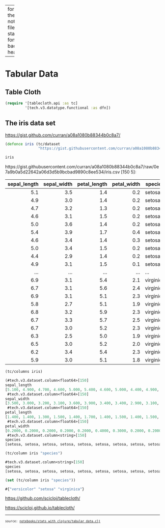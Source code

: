 
---
format:
  html:
    toc: true
    toc-depth: 4
    theme: [cosmo, notebooks/custom.scss]
    output-file: stats_with_clojure.tabular_data.html
fontsize: 0.9em
code-block-background: true
include-in-header: {text: '<link rel = "icon" href = "data:," />'}

---
<style></style><style>.printedClojure .sourceCode {
  background-color: transparent;
  border-style: none;
}
</style><style>.clay-limit-image-width .clay-image {max-width: 100%}
</style>
<script src="stats_with_clojure.tabular_data_files/md-default0.js" type="text/javascript"></script><script src="stats_with_clojure.tabular_data_files/md-default1.js" type="text/javascript"></script>

# Tabular Data


## Table Cloth


::: {.sourceClojure}
```clojure
(require '[tablecloth.api :as tc]
         '[tech.v3.datatype.functional :as dfn])
```
:::



## The iris data set

<https://gist.github.com/curran/a08a1080b88344b0c8a7/>


::: {.sourceClojure}
```clojure
(defonce iris (tc/dataset
               "https://gist.githubusercontent.com/curran/a08a1080b88344b0c8a7/raw/0e7a9b0a5d22642a06d3d5b9bcbad9890c8ee534/iris.csv"))
```
:::



::: {.sourceClojure}
```clojure
iris
```
:::


::: {.clay-dataset}
https://gist.githubusercontent.com/curran/a08a1080b88344b0c8a7/raw/0e7a9b0a5d22642a06d3d5b9bcbad9890c8ee534/iris.csv [150 5]:

| sepal_length | sepal_width | petal_length | petal_width |   species |
|-------------:|------------:|-------------:|------------:|-----------|
|          5.1 |         3.5 |          1.4 |         0.2 |    setosa |
|          4.9 |         3.0 |          1.4 |         0.2 |    setosa |
|          4.7 |         3.2 |          1.3 |         0.2 |    setosa |
|          4.6 |         3.1 |          1.5 |         0.2 |    setosa |
|          5.0 |         3.6 |          1.4 |         0.2 |    setosa |
|          5.4 |         3.9 |          1.7 |         0.4 |    setosa |
|          4.6 |         3.4 |          1.4 |         0.3 |    setosa |
|          5.0 |         3.4 |          1.5 |         0.2 |    setosa |
|          4.4 |         2.9 |          1.4 |         0.2 |    setosa |
|          4.9 |         3.1 |          1.5 |         0.1 |    setosa |
|          ... |         ... |          ... |         ... |       ... |
|          6.9 |         3.1 |          5.4 |         2.1 | virginica |
|          6.7 |         3.1 |          5.6 |         2.4 | virginica |
|          6.9 |         3.1 |          5.1 |         2.3 | virginica |
|          5.8 |         2.7 |          5.1 |         1.9 | virginica |
|          6.8 |         3.2 |          5.9 |         2.3 | virginica |
|          6.7 |         3.3 |          5.7 |         2.5 | virginica |
|          6.7 |         3.0 |          5.2 |         2.3 | virginica |
|          6.3 |         2.5 |          5.0 |         1.9 | virginica |
|          6.5 |         3.0 |          5.2 |         2.0 | virginica |
|          6.2 |         3.4 |          5.4 |         2.3 | virginica |
|          5.9 |         3.0 |          5.1 |         1.8 | virginica |


:::



::: {.sourceClojure}
```clojure
(tc/columns iris)
```
:::



::: {.printedClojure}
```clojure
(#tech.v3.dataset.column<float64>[150]
sepal_length
[5.100, 4.900, 4.700, 4.600, 5.000, 5.400, 4.600, 5.000, 4.400, 4.900, 5.400, 4.800, 4.800, 4.300, 5.800, 5.700, 5.400, 5.100, 5.700, 5.100...]
 #tech.v3.dataset.column<float64>[150]
sepal_width
[3.500, 3.000, 3.200, 3.100, 3.600, 3.900, 3.400, 3.400, 2.900, 3.100, 3.700, 3.400, 3.000, 3.000, 4.000, 4.400, 3.900, 3.500, 3.800, 3.800...]
 #tech.v3.dataset.column<float64>[150]
petal_length
[1.400, 1.400, 1.300, 1.500, 1.400, 1.700, 1.400, 1.500, 1.400, 1.500, 1.500, 1.600, 1.400, 1.100, 1.200, 1.500, 1.300, 1.400, 1.700, 1.500...]
 #tech.v3.dataset.column<float64>[150]
petal_width
[0.2000, 0.2000, 0.2000, 0.2000, 0.2000, 0.4000, 0.3000, 0.2000, 0.2000, 0.1000, 0.2000, 0.2000, 0.1000, 0.1000, 0.2000, 0.4000, 0.4000, 0.3000, 0.3000, 0.3000...]
 #tech.v3.dataset.column<string>[150]
species
[setosa, setosa, setosa, setosa, setosa, setosa, setosa, setosa, setosa, setosa, setosa, setosa, setosa, setosa, setosa, setosa, setosa, setosa, setosa, setosa...])

```
:::



::: {.sourceClojure}
```clojure
(tc/column iris "species")
```
:::



::: {.printedClojure}
```clojure
#tech.v3.dataset.column<string>[150]
species
[setosa, setosa, setosa, setosa, setosa, setosa, setosa, setosa, setosa, setosa, setosa, setosa, setosa, setosa, setosa, setosa, setosa, setosa, setosa, setosa...]

```
:::



::: {.sourceClojure}
```clojure
(set (tc/column iris "species"))
```
:::



::: {.printedClojure}
```clojure
#{"versicolor" "setosa" "virginica"}

```
:::


<https://github.com/scicloj/tablecloth/>

<https://scicloj.github.io/tablecloth/>


```{=html}
<div style="background-color:grey;height:2px;width:100%;"></div>
```



```{=html}
<div><pre><small><small>source: <a href="https://github.com/scicloj/stats-with-clojure/blob/main/notebooks/stats_with_clojure/tabular_data.clj">notebooks/stats_with_clojure/tabular_data.clj</a></small></small></pre></div>
```
